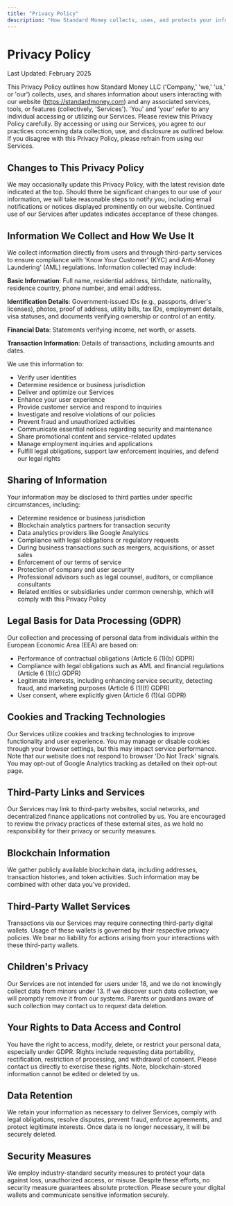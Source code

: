 ---
title: "Privacy Policy"
description: "How Standard Money collects, uses, and protects your information"
---

# Privacy Policy

Last Updated: February 2025

This Privacy Policy outlines how Standard Money LLC ('Company,' 'we,' 'us,' or 'our') collects, uses, and shares information about users interacting with our website (https://standardmoney.com) and any associated services, tools, or features (collectively, 'Services'). 'You' and 'your' refer to any individual accessing or utilizing our Services. Please review this Privacy Policy carefully. By accessing or using our Services, you agree to our practices concerning data collection, use, and disclosure as outlined below. If you disagree with this Privacy Policy, please refrain from using our Services.

## Changes to This Privacy Policy

We may occasionally update this Privacy Policy, with the latest revision date indicated at the top. Should there be significant changes to our use of your information, we will take reasonable steps to notify you, including email notifications or notices displayed prominently on our website. Continued use of our Services after updates indicates acceptance of these changes.

## Information We Collect and How We Use It

We collect information directly from users and through third-party services to ensure compliance with 'Know Your Customer' (KYC) and Anti-Money Laundering' (AML) regulations. Information collected may include:

**Basic Information**: Full name, residential address, birthdate, nationality, residence country, phone number, and email address.

**Identification Details**: Government-issued IDs (e.g., passports, driver's licenses), photos, proof of address, utility bills, tax IDs, employment details, visa statuses, and documents verifying ownership or control of an entity.

**Financial Data**: Statements verifying income, net worth, or assets.

**Transaction Information**: Details of transactions, including amounts and dates.

We use this information to:

- Verify user identities
- Determine residence or business jurisdiction
- Deliver and optimize our Services
- Enhance your user experience
- Provide customer service and respond to inquiries
- Investigate and resolve violations of our policies
- Prevent fraud and unauthorized activities
- Communicate essential notices regarding security and maintenance
- Share promotional content and service-related updates
- Manage employment inquiries and applications
- Fulfill legal obligations, support law enforcement inquiries, and defend our legal rights

## Sharing of Information

Your information may be disclosed to third parties under specific circumstances, including:

- Determine residence or business jurisdiction
- Blockchain analytics partners for transaction security
- Data analytics providers like Google Analytics
- Compliance with legal obligations or regulatory requests
- During business transactions such as mergers, acquisitions, or asset sales
- Enforcement of our terms of service
- Protection of company and user security
- Professional advisors such as legal counsel, auditors, or compliance consultants
- Related entities or subsidiaries under common ownership, which will comply with this Privacy Policy

## Legal Basis for Data Processing (GDPR)

Our collection and processing of personal data from individuals within the European Economic Area (EEA) are based on:

- Performance of contractual obligations (Article 6 (1)(b) GDPR)
- Compliance with legal obligations such as AML and financial regulations (Article 6 (1)(c) GDPR)
- Legitimate interests, including enhancing service security, detecting fraud, and marketing purposes (Article 6 (1)(f) GDPR)
- User consent, where explicitly given (Article 6 (1)(a) GDPR)

## Cookies and Tracking Technologies

Our Services utilize cookies and tracking technologies to improve functionality and user experience. You may manage or disable cookies through your browser settings, but this may impact service performance. Note that our website does not respond to browser 'Do Not Track' signals. You may opt-out of Google Analytics tracking as detailed on their opt-out page.

## Third-Party Links and Services

Our Services may link to third-party websites, social networks, and decentralized finance applications not controlled by us. You are encouraged to review the privacy practices of these external sites, as we hold no responsibility for their privacy or security measures.

## Blockchain Information

We gather publicly available blockchain data, including addresses, transaction histories, and token activities. Such information may be combined with other data you've provided.

## Third-Party Wallet Services

Transactions via our Services may require connecting third-party digital wallets. Usage of these wallets is governed by their respective privacy policies. We bear no liability for actions arising from your interactions with these third-party wallets.

## Children's Privacy

Our Services are not intended for users under 18, and we do not knowingly collect data from minors under 13. If we discover such data collection, we will promptly remove it from our systems. Parents or guardians aware of such collection may contact us to request data deletion.

## Your Rights to Data Access and Control

You have the right to access, modify, delete, or restrict your personal data, especially under GDPR. Rights include requesting data portability, rectification, restriction of processing, and withdrawal of consent. Please contact us directly to exercise these rights. Note, blockchain-stored information cannot be edited or deleted by us.

## Data Retention

We retain your information as necessary to deliver Services, comply with legal obligations, resolve disputes, prevent fraud, enforce agreements, and protect legitimate interests. Once data is no longer necessary, it will be securely deleted.

## Security Measures

We employ industry-standard security measures to protect your data against loss, unauthorized access, or misuse. Despite these efforts, no security measure guarantees absolute protection. Please secure your digital wallets and communicate sensitive information securely.
